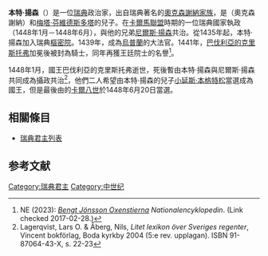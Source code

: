 {{Infobox royalty
| name         = 本特·揚森
| title        = 瑞典國家執政
| titletext    = 
| more         = 
| image        = BengtJönssonOxenstierna.JPG
| image_size   =
| alt          = 
| caption      = 在[[坦斯達|坦斯達]]教堂內的本特·揚森·奧克森謝納繪畫
| succession   = [[瑞典君主列表|瑞典統治者]]
| reign        = 1448年1月－1448年6月與[[尼爾斯·揚森|尼爾斯·揚森]]共治
| predecessor = [[克里斯托弗三世|巴伐利亞的克里斯托弗]]
| successor   = [[卡爾·克努特松_(邦代)|卡爾八世]]
| spouse= 
| spouse-type  =
| consort      =
| issue        = [[小延斯·本格特松|小延斯·本格特松]]
| issue-link   = 
| issue-pipe   = 
| full name    =
| era name     = 
| era dates    = 
| posthumous name = 
| temple name  = 
| house        =[[奧克森謝納家族|奧克森謝納家族]]
| father       ={{link-sv|老延斯·本格特松|Jöns Bengtsson (Oxenstierna) den äldre}}
| mother       =[[梅塔·芬維德斯多塔|梅塔·芬維德斯多塔]]
| birth_date   =1390年代
| birth_place  =
| death_date   =1450年代
| death_place  = 
| burial_date  = 
| burial_place =
| occupation   = 
| signature    = 
| religion     = 
}}
'''本特·揚森'''（{{bd|1390年代||1450年代|}}）是一位[[瑞典|瑞典]]政治家，出自瑞典著名的[[奧克森謝納家族|奧克森謝納家族]]，是{{link-sv|老延斯·本格特松|Jöns Bengtsson (Oxenstierna) den äldre}}（奧克森謝納）和[[梅塔·芬維德斯多塔|梅塔·芬維德斯多塔]]的兒子。在[[卡爾馬聯合|卡爾馬聯盟]]時期的一位瑞典國家執政（1448年1月－1448年6月），與他的兄弟[[尼爾斯·揚森|尼爾斯·揚森]]共治。從1435年起，本特·揚森加入瑞典[[樞密院|樞密院]]。1439年，成為[[烏普蘭|烏普蘭]]的大法官。1441年，[[克里斯托弗三世|巴伐利亞的克里斯托弗]]加冕後被封為騎士，同年再獲王廷院士的名譽<ref>NE (2023): [http://www.ne.se/uppslagsverk/encyklopedi/l%C3%A5ng/bengt-j%C3%B6nsson-oxenstierna ''Bengt Jönsson Oxenstierna''] {{Wayback|url=http://www.ne.se/uppslagsverk/encyklopedi/l%C3%A5ng/bengt-j%C3%B6nsson-oxenstierna |date=20171028102808 }}''Nationalencyklopedin''. (Link checked 2017-02-28.)</ref>。

1448年1月，國王巴伐利亞的克里斯托弗逝世，死後暫由本特·揚森與尼爾斯·揚森共同成為攝政共治<ref>Lagerqvist, Lars O. & Åberg, Nils, ''Litet lexikon över Sveriges regenter'', Vincent bokförlag, Boda kyrkby 2004 (5:e rev. upplagan). ISBN 91-87064-43-X, s. 22-23</ref>，他們二人希望由本特·揚森的兒子[[小延斯·本格特松|小延斯·本格特松]]當選成為國王，但是最後由{{link-en|邦代家族|Bonde}}的[[卡爾·克努特松_(邦代)|卡爾八世]]於1448年6月20日當選。

== 相關條目 ==
* [[瑞典君主列表|瑞典君主列表]]

== 参考文献 ==
{{Reflist}}

{{s-start}}
{{s-hou|[[奧克森謝納家族|奧克森謝納家族]]||1390年代||1450年代|name=本特·揚森·奧克森謝納}}
{{s-reg}}
{{s-bef|before=[[克里斯托弗三世|巴伐利亞的克里斯托弗]]}}
{{s-ttl|title=[[瑞典君主列表|瑞典統治者]]|years=1448年1月－1448年6月|regent1=[[尼爾斯·揚森|尼爾斯·揚森]]共治}}
{{s-aft|after=[[卡爾·克努特松_(邦代)|卡爾八世]]}}
{{s-end}}

{{瑞典君主}}

{{Authority control}}

[[Category:瑞典君主|Category:瑞典君主]]
[[Category:中世纪|Category:中世纪]]